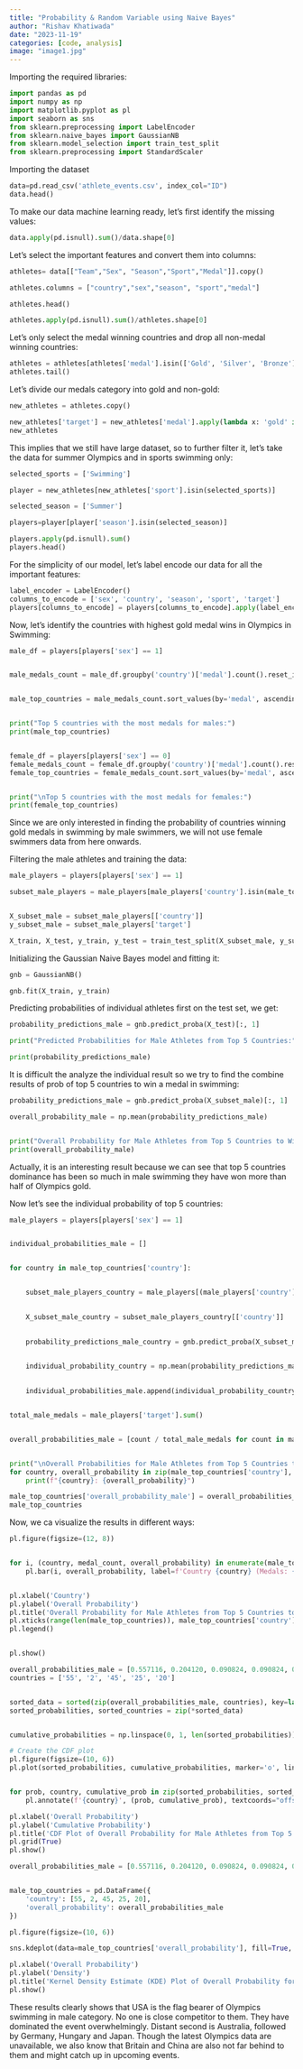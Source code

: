```yaml
---
title: "Probability & Random Variable using Naive Bayes"
author: "Rishav Khatiwada"
date: "2023-11-19"
categories: [code, analysis]
image: "image1.jpg"
---
```


Importing the required libraries:

```python
import pandas as pd
import numpy as np
import matplotlib.pyplot as pl
import seaborn as sns
from sklearn.preprocessing import LabelEncoder
from sklearn.naive_bayes import GaussianNB
from sklearn.model_selection import train_test_split
from sklearn.preprocessing import StandardScaler
```

Importing the dataset

```python
data=pd.read_csv('athlete_events.csv', index_col="ID")
data.head()
```

To make our data machine learning ready, let's first identify the missing values:

```python
data.apply(pd.isnull).sum()/data.shape[0]
```

Let's select the important features and convert them into columns:

```python
athletes= data[["Team","Sex", "Season","Sport","Medal"]].copy()

athletes.columns = ["country","sex","season", "sport","medal"]

athletes.head()
```

```python
athletes.apply(pd.isnull).sum()/athletes.shape[0]
```

Let's only select the medal winning countries and drop all non-medal winning countries:

```python
athletes = athletes[athletes['medal'].isin(['Gold', 'Silver', 'Bronze'])].dropna(subset=['medal'])
athletes.tail()
```

Let's divide our medals category into gold and non-gold:

```python
new_athletes = athletes.copy() 

new_athletes['target'] = new_athletes['medal'].apply(lambda x: 'gold' if x =='Gold' else 'no gold')
new_athletes
```

This implies that we still have large dataset, so to further filter it, let's take the data for summer Olympics and in sports swimming only:

```python
selected_sports = ['Swimming']

player = new_athletes[new_athletes['sport'].isin(selected_sports)]
```

```python
selected_season = ['Summer']

players=player[player['season'].isin(selected_season)]
```

```python
players.apply(pd.isnull).sum()
players.head()
```

For the simplicity of our model, let's label encode our data for all the important features:

```python
label_encoder = LabelEncoder()
columns_to_encode = ['sex', 'country', 'season', 'sport', 'target']
players[columns_to_encode] = players[columns_to_encode].apply(label_encoder.fit_transform)
```

Now, let's identify the countries with highest gold medal wins in Olympics in Swimming:

```python
male_df = players[players['sex'] == 1]


male_medals_count = male_df.groupby('country')['medal'].count().reset_index()


male_top_countries = male_medals_count.sort_values(by='medal', ascending=False).head(5)


print("Top 5 countries with the most medals for males:")
print(male_top_countries)


female_df = players[players['sex'] == 0]
female_medals_count = female_df.groupby('country')['medal'].count().reset_index()
female_top_countries = female_medals_count.sort_values(by='medal', ascending=False).head(5)


print("\nTop 5 countries with the most medals for females:")
print(female_top_countries)
```

Since we are only interested in finding the probability of countries winning gold medals in swimming by male swimmers, we will not use female swimmers data from here onwards.

Filtering the male athletes and training the data:

```python
male_players = players[players['sex'] == 1]

subset_male_players = male_players[male_players['country'].isin(male_top_countries['country'])]


X_subset_male = subset_male_players[['country']]
y_subset_male = subset_male_players['target']

X_train, X_test, y_train, y_test = train_test_split(X_subset_male, y_subset_male, test_size=0.3, random_state=42)
```

Initializing the Gaussian Naive Bayes model and fitting it:

```python
gnb = GaussianNB()

gnb.fit(X_train, y_train)
```

Predicting probabilities of individual athletes first on the test set, we get:

```python
probability_predictions_male = gnb.predict_proba(X_test)[:, 1]  

print("Predicted Probabilities for Male Athletes from Top 5 Countries:")

print(probability_predictions_male)
```

It is difficult the analyze the individual result so we try to find the combine results of prob of top 5 countries to win a medal in swimming:

```python
probability_predictions_male = gnb.predict_proba(X_subset_male)[:, 1] 

overall_probability_male = np.mean(probability_predictions_male)


print("Overall Probability for Male Athletes from Top 5 Countries to Win a Medal:")
print(overall_probability_male)
```

Actually, it is an interesting result because we can see that top 5 countries dominance has been so much in male swimming they have won more than half of Olympics gold.

Now let's see the individual probability of top 5 countries:

```python
male_players = players[players['sex'] == 1]


individual_probabilities_male = []


for country in male_top_countries['country']:


    subset_male_players_country = male_players[(male_players['country'] == country)]

  
    X_subset_male_country = subset_male_players_country[['country']]

   
    probability_predictions_male_country = gnb.predict_proba(X_subset_male_country)[:, 1]

    
    individual_probability_country = np.mean(probability_predictions_male_country)

    
    individual_probabilities_male.append(individual_probability_country)


total_male_medals = male_players['target'].sum()


overall_probabilities_male = [count / total_male_medals for count in male_top_countries['medal']]


print("\nOverall Probabilities for Male Athletes from Top 5 Countries to Win a Medal:")
for country, overall_probability in zip(male_top_countries['country'], overall_probabilities_male):
    print(f"{country}: {overall_probability}")
```

```python
male_top_countries['overall_probability_male'] = overall_probabilities_male
male_top_countries
```

Now, we ca visualize the results in different ways:

```python
pl.figure(figsize=(12, 8))


for i, (country, medal_count, overall_probability) in enumerate(male_top_countries.itertuples(index=False)):
    pl.bar(i, overall_probability, label=f'Country {country} (Medals: {medal_count})', alpha=0.7)


pl.xlabel('Country')
pl.ylabel('Overall Probability')
pl.title('Overall Probability for Male Athletes from Top 5 Countries to Win a Medal')
pl.xticks(range(len(male_top_countries)), male_top_countries['country'])
pl.legend()


pl.show()
```

```python
overall_probabilities_male = [0.557116, 0.204120, 0.090824, 0.090824, 0.069288]
countries = ['55', '2', '45', '25', '20']


sorted_data = sorted(zip(overall_probabilities_male, countries), key=lambda x: x[0])
sorted_probabilities, sorted_countries = zip(*sorted_data)


cumulative_probabilities = np.linspace(0, 1, len(sorted_probabilities))

# Create the CDF plot
pl.figure(figsize=(10, 6))
pl.plot(sorted_probabilities, cumulative_probabilities, marker='o', linestyle='-', color='b')


for prob, country, cumulative_prob in zip(sorted_probabilities, sorted_countries, cumulative_probabilities):
    pl.annotate(f'{country}', (prob, cumulative_prob), textcoords="offset points", xytext=(0, 5), ha='center')

pl.xlabel('Overall Probability')
pl.ylabel('Cumulative Probability')
pl.title('CDF Plot of Overall Probability for Male Athletes from Top 5 Countries to Win a Medal')
pl.grid(True)
pl.show()
```

```python

overall_probabilities_male = [0.557116, 0.204120, 0.090824, 0.090824, 0.069288]


male_top_countries = pd.DataFrame({
    'country': [55, 2, 45, 25, 20],
    'overall_probability': overall_probabilities_male
})

pl.figure(figsize=(10, 6))

sns.kdeplot(data=male_top_countries['overall_probability'], fill=True, common_norm=False)

pl.xlabel('Overall Probability')
pl.ylabel('Density')
pl.title('Kernel Density Estimate (KDE) Plot of Overall Probability for Male Athletes from Top 5 Countries to Win a Medal')
pl.show()
```

These results clearly shows that USA is the flag bearer of Olympics swimming in male category. No one is close competitor to them. They have dominated the event overwhelmingly. Distant second is Australia, followed by Germany, Hungary and Japan. Though the latest Olympics data are unavailable, we also know that Britain and China are also not far behind to them and might catch up in upcoming events.
